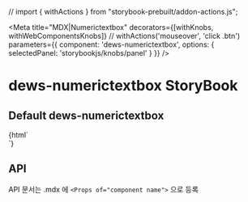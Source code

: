 // import { withActions } from "storybook-prebuilt/addon-actions.js";

<Meta
  title="MDX|Numerictextbox"
  decorators={[withKnobs, withWebComponentsKnobs]} // withActions('mouseover', 'click .btn')
  parameters={{ component: 'dews-numerictextbox', options: { selectedPanel: 'storybookjs/knobs/panel' } }}
/>

<!-- 아래는 Doc 부분 -->
# dews-numerictextbox StoryBook

## Default dews-numerictextbox
<Preview>
  <Story name="dews-numerictextbox" height="100px">
    {html`
    <div style='width: 360px'>
        <dews-box title='box'>
            <dews-numerictextbox title='title'></dews-numerictextbox>
        </dews-box>
    </div>
    `}
  </Story>
</Preview>



## API

API 문서는 .mdx 에 `<Props of="component name">` 으로 등록

<Props of="dews-numerictextbox" />
